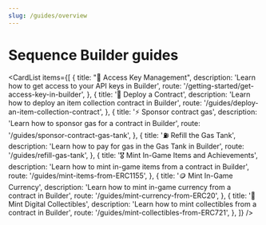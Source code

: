 ```yaml
---
slug: /guides/overview
---
```


# Sequence Builder guides


<CardList items={[
  {
    title: "🔑 Access Key Management",
    description: 'Learn how to get access to your API keys in Builder',
    route: '/getting-started/get-access-key-in-builder',
  },
  {
    title: '🔖 Deploy a Contract',
    description: 'Learn how to deploy an item collection contract in Builder',
    route: '/guides/deploy-an-item-collection-contract',
  },
  {
    title: '⚡️ Sponsor contract gas',
    description: 'Learn how to sponsor gas for a contract in Builder',
    route: '/guides/sponsor-contract-gas-tank',
  },
  {
    title: '⛽️ Refill the Gas Tank',
    description: 'Learn how to pay for gas in the Gas Tank in Builder',
    route: '/guides/refill-gas-tank',
  },
  {
    title: '🎖️ Mint In-Game Items and Achievements',
    description: 'Learn how to mint in-game items from a contract in Builder',
    route: '/guides/mint-items-from-ERC1155',
  },
  {
    title: '🪙  Mint In-Game Currency',
    description: 'Learn how to mint in-game currency from a contract in Builder',
    route: '/guides/mint-currency-from-ERC20',
  },
  {
    title: '💎  Mint Digital Collectibles',
    description: 'Learn how to mint collectibles from a contract in Builder',
    route: '/guides/mint-collectibles-from-ERC721',
  },
]} />
